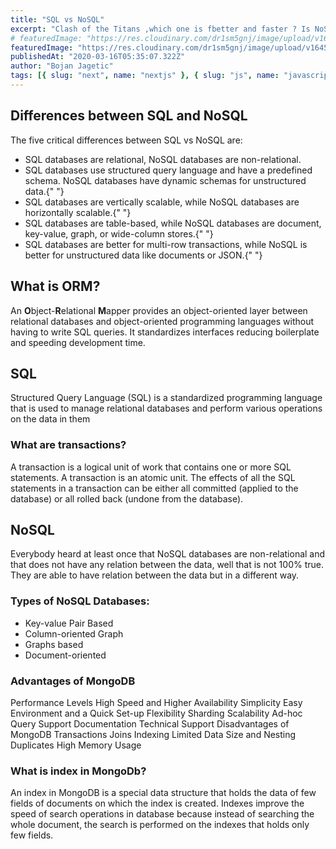 ```yaml
---
title: "SQL vs NoSQL"
excerpt: "Clash of the Titans ,which one is fbetter and faster ? Is NoSQL faster than SQL? Not really, as well as the SQL is not faster than NoSQL. Which one to choose than? Both have advantages and disadvantages, lets dig deeper and findout. "
# featuredImage: "https://res.cloudinary.com/dr1sm5gnj/image/upload/v1645127894/igutech/b12_dk90fa.jpg"
featuredImage: "https://res.cloudinary.com/dr1sm5gnj/image/upload/v1645140440/igutech/tobias-fischer-PkbZahEG2Ng-unsplash_i3cx8b.jpg"
publishedAt: "2020-03-16T05:35:07.322Z"
author: "Bojan Jagetic"
tags: [{ slug: "next", name: "nextjs" }, { slug: "js", name: "javascript" }]
---
```


## Differences between SQL and NoSQL

The five critical differences between SQL vs NoSQL are:

<ul>
	<li>SQL databases are relational, NoSQL databases are non-relational. </li>
	<li>
		SQL databases use structured query language and have a predefined schema. NoSQL
		databases have dynamic schemas for unstructured data.{" "}
	</li>
	<li>
		SQL databases are vertically scalable, while NoSQL databases are horizontally
		scalable.{" "}
	</li>
	<li>
		SQL databases are table-based, while NoSQL databases are document, key-value, graph,
		or wide-column stores.{" "}
	</li>
	<li>
		SQL databases are better for multi-row transactions, while NoSQL is better for
		unstructured data like documents or JSON.{" "}
	</li>
</ul>

## What is ORM?

An <b>O</b>bject-<b>R</b>elational <b>M</b>apper provides an object-oriented layer between relational databases and object-oriented programming languages without having to write SQL queries. It standardizes interfaces reducing boilerplate and speeding development time.

## SQL

Structured Query Language (SQL) is a standardized programming language that is used to manage relational databases and perform various operations on the data in them

### What are transactions?

<TestComponent>
	A transaction is a logical unit of work that contains one or more SQL statements. A
	transaction is an atomic unit. The effects of all the SQL statements in a transaction
	can be either all committed (applied to the database) or all rolled back (undone from
	the database).
</TestComponent>

## NoSQL

Everybody heard at least once that NoSQL databases are non-relational and that does not have any relation between the data, well that is not 100% true. They are able to have relation between the data but in a different way.

### Types of NoSQL Databases:

<ul>
	<li>Key-value Pair Based </li>
	<li>Column-oriented Graph </li>
	<li>Graphs based </li>
	<li>Document-oriented </li>
</ul>

### Advantages of MongoDB

Performance Levels
High Speed and Higher Availability
Simplicity
Easy Environment and a Quick Set-up
Flexibility
Sharding
Scalability
Ad-hoc Query Support
Documentation
Technical Support
Disadvantages of MongoDB
Transactions
Joins
Indexing
Limited Data Size and Nesting
Duplicates
High Memory Usage

### What is index in MongoDb?

An index in MongoDB is a special data structure that holds the data of few fields of documents on which the index is created. Indexes improve the speed of search operations in database because instead of searching the whole document, the search is performed on the indexes that holds only few fields.
